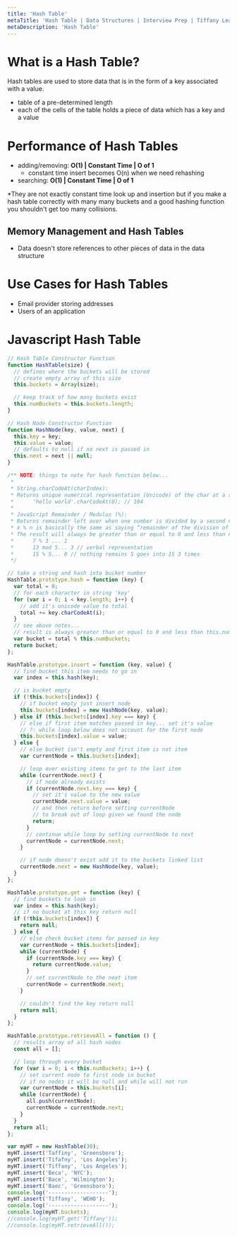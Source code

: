 ```yaml
---
title: 'Hash Table'
metaTitle: 'Hash Table | Data Structures | Interview Prep | Tiffany Lea'
metaDescription: 'Hash Table'
---
```


# What is a Hash Table?

Hash tables are used to store data that is in the form of a key associated with a value.

- table of a pre-determined length
- each of the cells of the table holds a piece of data which has a key and a value

# Performance of Hash Tables

- adding/removing: **O(1) | Constant Time | O of 1**
  - constant time insert becomes O(n) when we need rehashing
- searching: **O(1) | Constant Time | O of 1**

\*They are not exactly constant time look up and insertion but if you make a hash table correctly with many many buckets and a good hashing function you shouldn't get too many collisions.

## Memory Management and Hash Tables

- Data doesn't store references to other pieces of data in the data structure

# Use Cases for Hash Tables

- Email provider storing addresses
- Users of an application

# Javascript Hash Table

```javascript
// Hash Table Constructor Function
function HashTable(size) {
  // defines where the buckets will be stored
  // create empty array of this size
  this.buckets = Array(size);

  // keep track of how many buckets exist
  this.numBuckets = this.buckets.length;
}

// Hash Node Constructor Function
function HashNode(key, value, next) {
  this.key = key;
  this.value = value;
  // defaults to null if no next is passed in
  this.next = next || null;
}

/** NOTE: things to note for hash function below...
 *
 * String.charCodeAt(charIndex):
 * Returns unique numerical representation (Unicode) of the char at a specified index in a string
 *      'hello world'.charCodeAt(0); // 104
 *
 * JavaScript Remainder / Modulus (%):
 * Returns remainder left over when one number is divided by a second number
 * x % n is basically the same as saying “remainder of the division of x by n”.
 * The result will always be greater than or equal to 0 and less than n.
 *      7 % 3 ... 1
 *      13 mod 5... 3 // verbal representation
 *      15 % 5... 0 // nothing remains 5 goes into 15 3 times
 */

// take a string and hash into bucket number
HashTable.prototype.hash = function (key) {
  var total = 0;
  // for each character in string 'key'
  for (var i = 0; i < key.length; i++) {
    // add it's unicode value to total
    total += key.charCodeAt(i);
  }
  // see above notes...
  // result is always greater than or equal to 0 and less than this.numBuckets
  var bucket = total % this.numBuckets;
  return bucket;
};

HashTable.prototype.insert = function (key, value) {
  // find bucket this item needs to go in
  var index = this.hash(key);

  // is bucket empty
  if (!this.buckets[index]) {
    // if bucket empty just insert node
    this.buckets[index] = new HashNode(key, value);
  } else if (this.buckets[index].key === key) {
    // else if first item matches passed in key... set it's value
    // ?: while loop below does not account for the first node
    this.buckets[index].value = value;
  } else {
    // else bucket isn't empty and first item is not item
    var currentNode = this.buckets[index];

    // loop over existing items to get to the last item
    while (currentNode.next) {
      // if node already exists
      if (currentNode.next.key === key) {
        // set it's value to the new value
        currentNode.next.value = value;
        // and then return before setting currentNode
        // to break out of loop given we found the node
        return;
      }
      // continue while loop by setting currentNode to next
      currentNode = currentNode.next;
    }

    // if node doesn't exist add it to the buckets linked list
    currentNode.next = new HashNode(key, value);
  }
};

HashTable.prototype.get = function (key) {
  // find buckets to look in
  var index = this.hash(key);
  // if no bucket at this key return null
  if (!this.buckets[index]) {
    return null;
  } else {
    // else check bucket items for passed in key
    var currentNode = this.buckets[index];
    while (currentNode) {
      if (currentNode.key === key) {
        return currentNode.value;
      }
      // set currentNode to the next item
      currentNode = currentNode.next;
    }

    // couldn't find the key return null
    return null;
  }
};

HashTable.prototype.retrieveAll = function () {
  // results array of all hash nodes
  const all = [];

  // loop through every bucket
  for (var i = 0; i < this.numBuckets; i++) {
    // set current node to first node in bucket
    // if no nodes it will be null and while will not run
    var currentNode = this.buckets[i];
    while (currentNode) {
      all.push(currentNode);
      currentNode = currentNode.next;
    }
  }
  return all;
};

var myHT = new HashTable(30);
myHT.insert('Taffiny', 'Greensboro');
myHT.insert('Tifafny', 'Los Angeles');
myHT.insert('Tiffany', 'Los Angeles');
myHT.insert('Beca', 'NYC');
myHT.insert('Bace', 'Wilmington');
myHT.insert('Baec', 'Greensboro');
console.log('-------------------');
myHT.insert('Tiffany', 'WEHO');
console.log('-------------------');
console.log(myHT.buckets);
//console.log(myHT.get('Tiffany'));
//console.log(myHT.retrieveAll());
```
